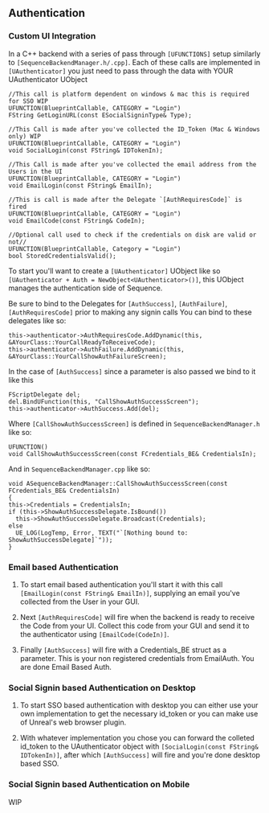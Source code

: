 ## Authentication

### Custom UI Integration

In a C++ backend with a series of pass through `[UFUNCTIONS]` setup similarly to `[SequenceBackendManager.h/.cpp]`. Each of these calls are implemented in `[UAuthenticator]` you just need to pass through the data with YOUR UAuthenticator UObject

```clike
//This call is platform dependent on windows & mac this is required for SSO WIP
UFUNCTION(BlueprintCallable, CATEGORY = "Login")
FString GetLoginURL(const ESocialSigninType& Type); 

//This Call is made after you've collected the ID_Token (Mac & Windows only) WIP
UFUNCTION(BlueprintCallable, CATEGORY = "Login")
void SocialLogin(const FString& IDTokenIn);

//This Call is made after you've collected the email address from the Users in the UI
UFUNCTION(BlueprintCallable, CATEGORY = "Login")
void EmailLogin(const FString& EmailIn);

//This is call is made after the Delegate `[AuthRequiresCode]` is fired
UFUNCTION(BlueprintCallable, CATEGORY = "Login")
void EmailCode(const FString& CodeIn);

//Optional call used to check if the credentials on disk are valid or not//
UFUNCTION(BlueprintCallable, Category = "Login")
bool StoredCredentialsValid();
```


To start you'll want to create a `[UAuthenticator]` UObject like so `[UAuthenticator + Auth = NewObject<UAuthenticator>()]`, this UObject manages the authentication side of Sequence.

Be sure to bind to the Delegates for `[AuthSuccess]`, `[AuthFailure]`, `[AuthRequiresCode]` prior to making any signin calls You can bind to these delegates like so:

```clike
this->authenticator->AuthRequiresCode.AddDynamic(this, &AYourClass::YourCallReadyToReceiveCode);
this->authenticator->AuthFailure.AddDynamic(this, &AYourClass::YourCallShowAuthFailureScreen);
```

In the case of `[AuthSuccess]` since a parameter is also passed we bind to it like this

```clike
FScriptDelegate del;
del.BindUFunction(this, "CallShowAuthSuccessScreen");
this->authenticator->AuthSuccess.Add(del);
```

Where `[CallShowAuthSuccessScreen]` is defined in `SequenceBackendManager.h` like so:

```clike
UFUNCTION()
void CallShowAuthSuccessScreen(const FCredentials_BE& CredentialsIn);
```

And in `SequenceBackendManager.cpp` like so:

```clike
void ASequenceBackendManager::CallShowAuthSuccessScreen(const FCredentials_BE& CredentialsIn) 
{
this->Credentials = CredentialsIn;
if (this->ShowAuthSuccessDelegate.IsBound())
  this->ShowAuthSuccessDelegate.Broadcast(Credentials);
else
  UE_LOG(LogTemp, Error, TEXT("`[Nothing bound to: ShowAuthSuccessDelegate]`"));
}
```

### Email based Authentication

1) To start email based authentication you'll start it with this call `[EmailLogin(const FString& EmailIn)]`, supplying an email you've collected from the User in your GUI.

2) Next `[AuthRequiresCode]` will fire when the backend is ready to receive the Code from your UI. Collect this code from your GUI and send it to the authenticator using `[EmailCode(CodeIn)]`.

3) Finally `[AuthSuccess]` will fire with a Credentials_BE struct as a parameter. This is your non registered credentials from EmailAuth. You are done Email Based Auth.

### Social Signin based Authentication on Desktop

1) To start SSO based authentication with desktop you can either use your own implementation to get the necessary id_token or you can make use of Unreal's web browser plugin.

2) With whatever implementation you chose you can forward the colleted id_token to the UAuthenticator object with `[SocialLogin(const FString& IDTokenIn)]`, after which `[AuthSuccess]` will fire and you're done desktop based SSO.

### Social Signin based Authentication on Mobile

WIP
